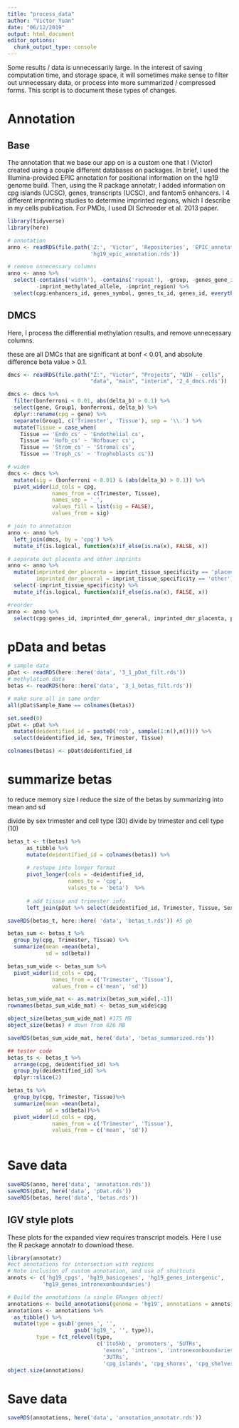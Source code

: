```yaml
---
title: "process_data"
author: "Victor Yuan"
date: "06/12/2019"
output: html_document
editor_options: 
  chunk_output_type: console
---
```


Some results / data is unnecessarily large. In the interest of saving computation time, and 
storage space, it will sometimes make sense to filter out unnecessary data, or process into more 
summarized / compressed forms. This script is to document these types of changes.

# Annotation

## Base

The annotation that we base our app on is a custom one that I (Victor) created using a couple different databases on packages. In brief, I used the Illumina-provided EPIC annotation for positional information on the hg19 genome build. Then, using the R package annotatr, I added information on cpg islands (UCSC), genes, transcripts (UCSC), and fantom5 enhancers. I 4 different imprinting studies to determine imprinted regions, which I describe in my cells publication. For PMDs, I used DI Schroeder et al. 2013 paper.

```r
library(tidyverse)
library(here)

# annotation
anno <- readRDS(file.path('Z:', 'Victor', 'Repositories', 'EPIC_annotation',
                          'hg19_epic_annotation.rds'))

# remove unnecessary columns
anno <- anno %>%
  select(-contains('width'), -contains('repeat'), -group, -genes_gene_id, -imprint_sources, 
         -imprint_methylated_allele, -imprint_region) %>%
  select(cpg:enhancers_id, genes_symbol, genes_tx_id, genes_id, everything()) # rearrange

```

## DMCS

Here, I process the differential methylation results, and remove unnecessary columns.

these are all DMCs that are significant at bonf < 0.01, and absolute difference beta value > 0.1. 

```r
dmcs <- readRDS(file.path("Z:", "Victor", "Projects", "NIH - cells", 
                          "data", "main", "interim", '2_4_dmcs.rds'))

dmcs <- dmcs %>%
  filter(bonferroni < 0.01, abs(delta_b) > 0.1) %>%
  select(gene, Group1, bonferroni, delta_b) %>%
  dplyr::rename(cpg = gene) %>%
  separate(Group1, c('Trimester', 'Tissue'), sep = '\\.') %>%
  mutate(Tissue = case_when(
    Tissue == 'Endo_cs' ~ 'Endothelial cs',
    Tissue == 'Hofb_cs' ~ 'Hofbauer cs',
    Tissue == 'Strom_cs' ~ 'Stromal cs',
    Tissue == 'Troph_cs' ~ 'Trophoblasts cs')) 

# widen
dmcs <- dmcs %>%
  mutate(sig = (bonferroni < 0.01) & (abs(delta_b) > 0.1)) %>%
  pivot_wider(id_cols = cpg,
              names_from = c(Trimester, Tissue),
              names_sep = '_',
              values_fill = list(sig = FALSE),
              values_from = sig)

# join to annotation
anno <- anno %>% 
  left_join(dmcs, by = 'cpg') %>% 
  mutate_if(is.logical, function(x)if_else(is.na(x), FALSE, x)) 

# separate out placenta and other imprints
anno <- anno %>%
  mutate(imprinted_dmr_placenta = imprint_tissue_specificity == 'placental-specific',
         imprinted_dmr_general = imprint_tissue_specificity == 'other') %>%
  select(-imprint_tissue_specificity) %>% 
  mutate_if(is.logical, function(x)if_else(is.na(x), FALSE, x)) 

#reorder
anno <- anno %>%
  select(cpg:genes_id, imprinted_dmr_general, imprinted_dmr_placenta, pmd_id, everything())
```

# pData and betas

```r
# sample data
pDat <- readRDS(here::here('data', '3_1_pDat_filt.rds'))
# methylation data
betas <- readRDS(here::here('data', '3_1_betas_filt.rds'))

# make sure all in same order
all(pDat$Sample_Name == colnames(betas))

set.seed(0)
pDat <- pDat %>% 
  mutate(deidentified_id = paste0('rob', sample(1:n(),n()))) %>%
  select(deidentified_id, Sex, Trimester, Tissue)

colnames(betas) <- pDat$deidentified_id
```

# summarize betas

to reduce memory size I reduce the size of the betas by summarizing into mean and sd

divide by sex trimester and cell type (30)
divide by trimester and cell type (10)


```r
betas_t <- t(betas) %>% 
      as_tibble %>% 
      mutate(deidentified_id = colnames(betas)) %>%
    
      # reshape into longer format
      pivot_longer(cols = -deidentified_id,
                   names_to = 'cpg', 
                   values_to = 'beta')  %>%
      
      # add tissue and trimester info
      left_join(pDat %>% select(deidentified_id, Trimester, Tissue, Sex), by = 'deidentified_id')

saveRDS(betas_t, here::here( 'data', 'betas_t.rds')) #5 gb

betas_sum <- betas_t %>%
  group_by(cpg, Trimester, Tissue) %>%
  summarize(mean =mean(beta),
            sd = sd(beta)) 

betas_sum_wide <- betas_sum %>%
  pivot_wider(id_cols = cpg,
              names_from = c('Trimester', 'Tissue'),
              values_from = c('mean', 'sd'))

betas_sum_wide_mat <- as.matrix(betas_sum_wide[,-1])
rownames(betas_sum_wide_mat) <- betas_sum_wide$cpg

object_size(betas_sum_wide_mat) #175 MB
object_size(betas) # down from 826 MB
```

```r
saveRDS(betas_sum_wide_mat, here('data', 'betas_summarized.rds'))
```


```r
## tester code
betas_ts <- betas_t %>%
  arrange(cpg, deidentified_id) %>%
  group_by(deidentified_id) %>%
  dplyr::slice(2)

betas_ts %>%
  group_by(cpg, Trimester, Tissue)%>%
  summarize(mean =mean(beta),
            sd = sd(beta))%>%
  pivot_wider(id_cols = cpg,
              names_from = c('Trimester', 'Tissue'),
              values_from = c('mean', 'sd'))
      
```

# Save data

```r
saveRDS(anno, here('data', 'annotation.rds'))
saveRDS(pDat, here('data', 'pDat.rds'))
saveRDS(betas, here('data', 'betas.rds'))
```

## IGV style plots

These plots for the expanded view requires transcript models. Here I use the R package annotatr to download these.

```r
library(annotatr)
#ect annotations for intersection with regions
# Note inclusion of custom annotation, and use of shortcuts
annots <- c('hg19_cpgs', 'hg19_basicgenes', 'hg19_genes_intergenic',
           'hg19_genes_intronexonboundaries')

# Build the annotations (a single GRanges object)
annotations <- build_annotations(genome = 'hg19', annotations = annots)
annotations <- annotations %>%
  as_tibble() %>%
  mutate(type = gsub('genes_', '',
                     gsub('hg19_', '', type)),
         type = fct_relevel(type,
                            c('1to5kb', 'promoters', '5UTRs', 
                              'exons', 'introns', 'intronexonboundaries', 
                              '3UTRs',
                              'cpg_islands', 'cpg_shores', 'cpg_shelves', 'cpg_inter'))) 
object.size(annotations)
```

# Save data

```r
saveRDS(annotations, here('data', 'annotation_annotatr.rds'))
```
